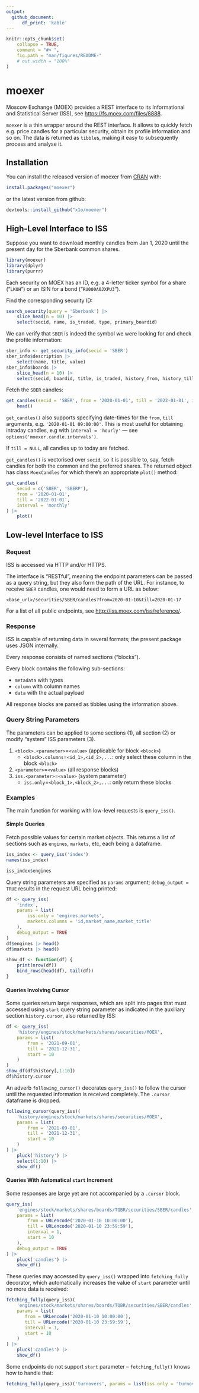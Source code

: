 ```yaml
---
output:
  github_document:
      df_print: 'kable'
---
```


<!-- README.md is generated from README.Rmd. Please edit that file -->

```r
knitr::opts_chunk$set(
    collapse = TRUE,
    comment = "#> ",
    fig.path = "man/figures/README-"
    # out.width = "100%"
)
```

# moexer

<!-- badges: start -->

<!-- badges: end -->

Moscow Exchange (MOEX) provides a REST interface to its Informational and Statistical Server (ISS), see <https://fs.moex.com/files/8888>.

`moexer` is a thin wrapper around the REST interface. It allows to quickly fetch e.g. price candles for a particular security, obtain its profile information and so on. The data is returned as `tibble`s, making it easy to subsequently process and analyse it.

## Installation

You can install the released version of moexer from [CRAN](https://CRAN.R-project.org) with:

``` r
install.packages("moexer")
```

or the latest version from github:

``` r
devtools::install_github("x1o/moexer")
```

## High-Level Interface to ISS

Suppose you want to download monthly candles from Jan 1, 2020 until the present day for the Sberbank common shares.

```r
library(moexer)
library(dplyr)
library(purrr)
```

Each security on MOEX has an ID, e.g. a 4-letter ticker symbol for a share ("`LKOH`") or an ISIN for a bond ("`RU000A0JXPU3`").

Find the corresponding security ID:

```r
search_security(query = 'Sberbank') |> 
    slice_head(n = 10) |> 
    select(secid, name, is_traded, type, primary_boardid)
```

We can verify that `SBER` is indeed the symbol we were looking for and check the profile information:

```r
sber_info <- get_security_info(secid = 'SBER')
sber_info$description |> 
    select(name, title, value)
sber_info$boards |> 
    slice_head(n = 10) |> 
    select(secid, boardid, title, is_traded, history_from, history_till, currencyid)
```

Fetch the `SBER` candles:

```r
get_candles(secid = 'SBER', from = '2020-01-01', till = '2022-01-01', interval = 'monthly') |> 
    head()
```

`get_candles()` also supports specifying date-times for the `from`, `till` arguments,
e.g. `'2020-01-01 09:00:00'`.  This is most useful for obtaining intraday candles,
e.g with `interval = 'hourly'` --- see `options('moexer.candle.intervals')`.

If `till = NULL`, all candles up to today are fetched.

`get_candles()` is vectorised over `secid`, so it is possible to, say, fetch candles for both the common and the preferred shares. The returned object has class `MoexCandles` for which there's an appropriate `plot()` method:

```r
get_candles(
    secid = c('SBER', 'SBERP'), 
    from = '2020-01-01', 
    till = '2022-01-01', 
    interval = 'monthly'
) |> 
    plot()
```

## Low-level Interface to ISS

### Request

ISS is accessed via HTTP and/or HTTPS.

The interface is "RESTful", meaning the endpoint parameters can be passed as a query string, but they also form the path of the URL. For instance, to receive `SBER` candles, one would need to form a URL as below:

```         
<base_url>/securities/SBER/candles?from=2020-01-10&till=2020-01-17
```

For a list of all public endpoints, see <http://iss.moex.com/iss/reference/>.

### Response

ISS is capable of returning data in several formats; the present package uses JSON internally.

Every response consists of named sections ("blocks").

Every block contains the following sub-sections:

-   `metadata` with types
-   `column` with column names
-   `data` with the actual payload

All response blocks are parsed as tibbles using the information above.

### Query String Parameters

The parameters can be applied to some sections (1), all section (2) or modify "system" ISS parameters (3).

1.  `<block>.<parameter>`=`<value>` (applicable for block `<block>`)
    -   `<block>.columns`=`<id_1>,<id_2>,...`: only select these column in the block `<block>`
2.  `<parameter>`=`<value>` (all response blocks)
3.  `iss.<parameter>`=`<value>` (system parameter)
    -   `iss.only`=`<block_1>,<block_2>,...`: only return these blocks

### Examples

The main function for working with low-level requests is `query_iss()`.

#### Simple Queries

Fetch possible values for certain market objects. This returns a list of sections such as `engines`, `markets`, etc, each being a dataframe.

```r
iss_index <- query_iss('index')
names(iss_index)
```

```r
iss_index$engines
```

Query string parameters are specified as `params` argument; `debug_output = TRUE` results in the request URL being printed:

```r
df <- query_iss(
    'index',
    params = list(
        iss.only = 'engines,markets', 
        markets.columns = 'id,market_name,market_title'
    ),
    debug_output = TRUE
)
df$engines |> head()
df$markets |> head()
```

```r
show_df <- function(df) {
    print(nrow(df))
    bind_rows(head(df), tail(df))
}
```

#### Queries Involving Cursor

Some queries return large responses, which are split into pages that must accessed using `start` query string parameter as indicated in the auxiliary section `history.cursor`, also returned by ISS:

```r
df <- query_iss(
    'history/engines/stock/markets/shares/securities/MOEX',
    params = list(
        from = '2021-09-01',
        till = '2021-12-31',
        start = 10
    )
)
show_df(df$history[,1:10])
df$history.cursor
```

An adverb `following_cursor()` decorates `query_iss()` to follow the cursor until the requested information is received completely. The `.cursor` dataframe is dropped.

```r
following_cursor(query_iss)(
    'history/engines/stock/markets/shares/securities/MOEX',
    params = list(
        from = '2021-09-01',
        till = '2021-12-31',
        start = 10
    )
) |> 
    pluck('history') |> 
    select(1:10) |> 
    show_df()
```

#### Queries With Automatical `start` Increment

Some responses are large yet are not accompanied by a `.cursor` block.

```r
query_iss(
    'engines/stock/markets/shares/boards/TQBR/securities/SBER/candles',
    params = list(
        from = URLencode('2020-01-10 10:00:00'),
        till = URLencode('2020-01-10 23:59:59'),
        interval = 1,
        start = 10
    ),
    debug_output = TRUE
) |> 
    pluck('candles') |> 
    show_df()
```

These queries may accessed by `query_iss()` wrapped into `fetching_fully` decorator, which automatically increases the value of `start` parameter until no more data is received:

```r
fetching_fully(query_iss)(
    'engines/stock/markets/shares/boards/TQBR/securities/SBER/candles',
    params = list(
       from = URLencode('2020-01-10 10:00:00'),
       till = URLencode('2020-01-10 23:59:59'),
       interval = 1,
       start = 10
    )
) |> 
    pluck('candles') |> 
    show_df()
```

Some endpoints do not support `start` parameter -- `fetching_fully()` knows how to handle that:

```r
fetching_fully(query_iss)('turnovers', params = list(iss.only = 'turnovers'))$turnovers
```
